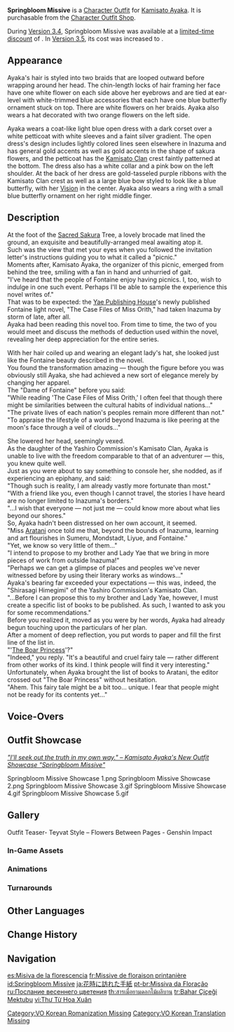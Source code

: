 {{Outfit Infobox
|id           = 200201
|image        = <gallery>
Character Kamisato Ayaka Springbloom Missive Full Wish.png|Wish
Outfit Springbloom Missive Game.png|In-Game
</gallery>
|character    = Kamisato Ayaka
|type         = Themed
|quality      = 4
|description  = Ayaka's travel outfit. Its design is based on the [[Fontaine]] dresses depicted in light novel illustrations and seems to reflect the lifestyle of proper ladies who live in that nation.
|obtain       = [[Character Outfit Shop]]
}}
'''Springbloom Missive''' is a [[Character Outfit]] for [[Kamisato Ayaka]]. It is purchasable from the [[Character Outfit Shop]].

During [[Version 3.4]], Springbloom Missive was available at a [[Springbloom Missive Discount|limited-time discount]] of {{Item|Genesis Crystal|30|x=1,350}}. In [[Version 3.5]], its cost was increased to {{Item|Genesis Crystal|30|x=1,680}}.

==Appearance==
<!-- Keep appearance section short and concise. Limit to 1-2 paragraphs (preferably 1 paragraph) with 3-4 sentences each. -->
Ayaka's hair is styled into two braids that are looped outward before wrapping around her head. The chin-length locks of hair framing her face have one white flower on each side above her eyebrows and are tied at ear-level with white-trimmed blue accessories that each have one blue butterfly ornament stuck on top. There are white flowers on her braids. Ayaka also wears a hat decorated with two orange flowers on the left side.

Ayaka wears a coat-like light blue open dress with a dark corset over a white petticoat with white sleeves and a faint silver gradient. The open dress's design includes lightly colored lines seen elsewhere in Inazuma and has general gold accents as well as gold accents in the shape of sakura flowers, and the petticoat has the [[Kamisato Clan]] crest faintly patterned at the bottom. The dress also has a white collar and a pink bow on the left shoulder. At the back of her dress are gold-tasseled purple ribbons with the Kamisato Clan crest as well as a large blue bow styled to look like a blue butterfly, with her [[Vision]] in the center. Ayaka also wears a ring with a small blue butterfly ornament on her right middle finger.

==Description==
At the foot of the [[Sacred Sakura]] Tree, a lovely brocade mat lined the ground, an exquisite and beautifully-arranged meal awaiting atop it.<br>
Such was the view that met your eyes when you followed the invitation letter's instructions guiding you to what it called a "picnic."<br>
Moments after, Kamisato Ayaka, the organizer of this picnic, emerged from behind the tree, smiling with a fan in hand and unhurried of gait.<br>
"I've heard that the people of Fontaine enjoy having picnics. I, too, wish to indulge in one such event. Perhaps I'll be able to sample the experience this novel writes of."<br>
That was to be expected: the [[Yae Publishing House]]'s newly published Fontaine light novel, "The Case Files of Miss Orith," had taken Inazuma by storm of late, after all.<br>
Ayaka had been reading this novel too. From time to time, the two of you would meet and discuss the methods of deduction used within the novel, revealing her deep appreciation for the entire series.

With her hair coiled up and wearing an elegant lady's hat, she looked just like the Fontaine beauty described in the novel.<br>
You found the transformation amazing &mdash; though the figure before you was obviously still Ayaka, she had achieved a new sort of elegance merely by changing her apparel.<br>
The "Dame of Fontaine" before you said:<br>
"While reading 'The Case Files of Miss Orith,' I often feel that though there might be similarities between the cultural habits of individual nations..."<br>
"The private lives of each nation's peoples remain more different than not."<br>
"To appraise the lifestyle of a world beyond Inazuma is like peering at the moon's face through a veil of clouds..."

She lowered her head, seemingly vexed.<br>
As the daughter of the Yashiro Commission's Kamisato Clan, Ayaka is unable to live with the freedom comparable to that of an adventurer &mdash; this, you knew quite well.<br>
Just as you were about to say something to console her, she nodded, as if experiencing an epiphany, and said:<br>
"Though such is reality, I am already vastly more fortunate than most."<br>
"With a friend like you, even though I cannot travel, the stories I have heard are no longer limited to Inazuma's borders."<br>
"...I wish that everyone &mdash; not just me &mdash; could know more about what lies beyond our shores."<br>
So, Ayaka hadn't been distressed on her own account, it seemed.<br>
"Miss [[Aratani]] once told me that, beyond the bounds of Inazuma, learning and art flourishes in Sumeru, Mondstadt, Liyue, and Fontaine."<br>
"Yet, we know so very little of them..."<br>
"I intend to propose to my brother and Lady Yae that we bring in more pieces of work from outside Inazuma!"<br>
"Perhaps we can get a glimpse of places and peoples we've never witnessed before by using their literary works as windows..."<br>
Ayaka's bearing far exceeded your expectations &mdash; this was, indeed, the "Shirasagi Himegimi" of the Yashiro Commission's Kamisato Clan.<br>
"...Before I can propose this to my brother and Lady Yae, however, I must create a specific list of books to be published. As such, I wanted to ask you for some recommendations."<br>
Before you realized it, moved as you were by her words, Ayaka had already begun touching upon the particulars of her plan.<br>
After a moment of deep reflection, you put words to paper and fill the first line of the list in.<br>
"'[[The Boar Princess]]'?"<br>
"Indeed," you reply. "It's a beautiful and cruel fairy tale &mdash; rather different from other works of its kind. I think people will find it very interesting."<br>
Unfortunately, when Ayaka brought the list of books to Aratani, the editor crossed out "The Boar Princess" without hesitation.<br>
"Ahem. This fairy tale might be a bit too... unique. I fear that people might not be ready for its contents yet..."

==Voice-Overs==
{{VO/Outfit
|switch_01_tx_en   = Ah... The weather's so nice today. Would you like to take a stroll with me?
|switch_01_tx_zh   = 天气真好，我们一起出门散步吧。
|switch_01_rm_zh   = Tiānqì zhēn hǎo, wǒmen yīqǐ chūmén sànbù ba.
|switch_01_tx_ja   = とてもいいお天気ですね。一緒にお散歩いきませんか？
|switch_01_rm_ja   = Totemo ii o-tenki desu ne. Issho ni o-sanpo ikimasen ka?
|switch_01_tx_ko   = 날씨가 참 좋아요. 같이 산책 할까요?
|switch_01_rm_ko   = Nalssi-ga cham joh-ayo. Gach-i sanchaek halkkayo?

|switch_02_tx_en   = My hat won't get blown away... right?
|switch_02_tx_zh   = 帽子…不会被风吹走吧？
|switch_02_rm_zh   = Màozi... bùhuì bèi fēng chuīzǒu ba?
|switch_02_tx_ja   = 帽子が…風に飛ばされないといいのですが。
|switch_02_rm_ja   = Boushi ga... kaze ni tobasarenai to ii no desu ga.
|switch_02_tx_ko   = 모자가, 바람에 날아가 버리지는 않겠죠?
|switch_02_rm_ko   = Moja-ga, baram-e nar-aga beorijineun anketjyo?

|switch_03_tx_en   = I'll seek out the truth in my own way.
|switch_03_tx_zh   = 用我自己的方式找到答案。
|switch_03_rm_zh   = Yòng wǒ zìjǐ de fāngshì zhǎodào dá'àn.
|switch_03_tx_ja   = 私は自分の方法で、答えを見つけます。
|switch_03_rm_ja   = Watakushi wa jibun no houhou de, kotae wo mitsukemasu.
|switch_03_tx_ko   = 저번에 방식으로 정답을 찾을 거예요.
|switch_03_rm_ko   = Jeobeon-e bangsig-euro jeongdab-eul chaj-eul geoyeyo.
}}

==Outfit Showcase==
''[https://genshin.hoyoverse.com/en/news/detail/104963 "I'll seek out the truth in my own way." – Kamisato Ayaka's New Outfit Showcase "Springbloom Missive"]''
<gallery>
Springbloom Missive Showcase 1.png
Springbloom Missive Showcase 2.png
Springbloom Missive Showcase 3.gif
Springbloom Missive Showcase 4.gif
Springbloom Missive Showcase 5.gif
</gallery>

==Gallery==
<gallery>
Outfit Teaser- Teyvat Style – Flowers Between Pages - Genshin Impact
</gallery>

===In-Game Assets===
{{Assets/Outfit|Springbloom Missive|nomain=1}}

===Animations===
{{Preview/CharacterAnimations|Springbloom Missive|nocaption=1}}

===Turnarounds===
{{Turnarounds}}

==Other Languages==
{{Other Languages
|en      = Springbloom Missive
|zhs     = 花时来信
|zhs_rm  = Huāshí Láixìn
|zht     = 花時來信
|zht_rm  = Huāshí Láixìn
|zh_tl   = Incoming Missive in the Blooming Season
|ja      = 花時に訪れた手紙
|ja_rm   = Hanadoki ni Otozureta Tegami
|ja_tl   = Letter that Arrived in the Blooming Season
|ko      = 꽃 피는 날의 편지
|ko_rm   = Kkot Pineun Nal-ui Pyeonji
|ko_tl   = Letter From a Blooming Day
|es      = Misiva de la florescencia
|es_tl   = Flowering Period Missive
|fr      = Missive de floraison printanière
|fr_tl   = Springbloom Missive
|ru      = Послание весенного цветения
|ru_tl   = Spring Bloom Missive
|th      = สารเมื่อยามดอกไม้ผลิบาน
|th_rm   = San Muea Yam Dokmai Phliban
|th_tl   = Springbloom Missive
|vi      = Thư Từ Hoa Xuân
|vi_tl   = Spring Bloom Missive
|de      = Botschaft der Blütezeit
|de_tl   = Message From the Flowering Season
|id      = Springbloom Missive
|pt      = Missiva da Floração
|pt_tl   = 
|tr      = Bahar Çiçeği Mektubu
|tr_tl   = Spring Flower's Message
|it      = Missiva primaverile
|it_tl   = Missive Vernal
}}

==Change History==
{{Change History|3.4}}

==Navigation==
{{Dressing Room Navbox|type=outfit}}

[[Category:VO Korean Romanization Missing]]
[[Category:VO Korean Translation Missing]]

[[es:Misiva de la florescencia]]
[[fr:Missive de floraison printanière]]
[[id:Springbloom Missive]]
[[ja:花時に訪れた手紙]]
[[pt-br:Missiva da Floração]]
[[ru:Послание весеннего цветения]]
[[th:สารเมื่อยามดอกไม้ผลิบาน]]
[[tr:Bahar Çiçeği Mektubu]]
[[vi:Thư Từ Hoa Xuân]]